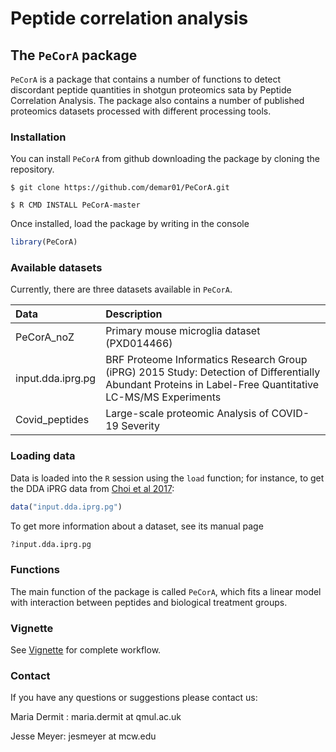 Peptide correlation analysis
============================

## The `PeCorA` package


`PeCorA` is a package that contains a number of functions to detect discordant peptide quantities in shotgun proteomics sata by Peptide Correlation Analysis. The package also contains a number of published proteomics datasets processed with different processing tools. 


### Installation
You can install `PeCorA` from github downloading the package by cloning the repository.

`$ git clone https://github.com/demar01/PeCorA.git`

`$ R CMD INSTALL PeCorA-master`

Once installed, load the package by writing in the console

```r
library(PeCorA)
```

### Available datasets

Currently, there are three datasets available in `PeCorA`.

Data                    |Description                                                                                                          |
|:-----------------------|:--------------------------------------------------------------------------------------------------------------------|
|PeCorA_noZ   |Primary mouse microglia dataset (PXD014466)|
|input.dda.iprg.pg  |BRF Proteome Informatics Research Group (iPRG) 2015 Study: Detection of Differentially Abundant Proteins in Label-Free Quantitative LC-MS/MS Experiments |
|Covid_peptides  |Large-scale proteomic Analysis of COVID-19 Severity|

### Loading data

Data is loaded into the `R` session using the `load` function; for
instance, to get the DDA iPRG data from
[Choi et al 2017](https://pubmed.ncbi.nlm.nih.gov/27990823/):

```r
data("input.dda.iprg.pg")
```

To get more information about a dataset, see its manual page

```r
?input.dda.iprg.pg
```

### Functions
The main function of the package is called `PeCorA`, which fits a linear model with interaction between peptides and biological treatment groups.


### Vignette 
See [Vignette](https://github.com/demar01/PeCorA/blob/master/vignettes/PeCorA_vignette.pdf) for complete workflow.


### Contact
If you have any questions or suggestions please contact us:

Maria Dermit : maria.dermit at qmul.ac.uk 

Jesse Meyer: jesmeyer at mcw.edu
